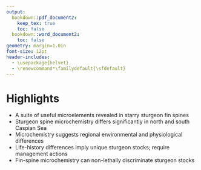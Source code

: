 ```yaml
---
output:
  bookdown::pdf_document2:
    keep_tex: true
    toc: false
  bookdown::word_document2:
    toc: false
geometry: margin=1.0in
font-size: 12pt
header-includes:
  - \usepackage{helvet}
  - \renewcommand*\familydefault{\sfdefault}
---
```


# Highlights {-}
* A suite of useful microelements revealed in starry sturgeon fin spines 
* Sturgeon spine microchemistry differs significantly in north and south Caspian Sea
* Microchemistry suggests regional environmental and physiological differences
* Life-history differences imply unique sturgeon stocks; require management actions
* Fin-spine microchemistry can non-lethally discriminate sturgeon stocks